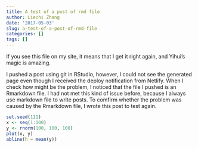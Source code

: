```yaml
---
title: A test of a post of rmd file
author: Liechi Zhang
date: '2017-05-03'
slug: a-test-of-a-post-of-rmd-file
categories: []
tags: []
---
```


If you see this file on my site, it means that I get it right again, and Yihui's magic is amazing.

I pushed a post using git in RStudio, however, I could not see the generated page even though I received the deploy notification from Netlify. When I check how might be the problem, I noticed that the file I pushed is an Rmarkdown file. I had not met this kind of issue before, because I always use markdown file to write posts. To comfirm whether the problem was caused by the Rmarkdown file, I wrote this post to test again.

```r
set.seed(111)
x <- seq(1:100)
y <- rnorm(100, 100, 100)
plot(x, y)
abline(h = mean(y))
```
